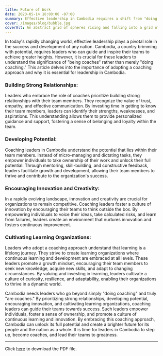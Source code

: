 ```yaml
---
title: Future of Work
date: 2023-05-14 18:00:00 -07:00
summary: Effective leadership in Cambodia requires a shift from "doing coaching" to "being coaches," emphasizing strong relationships, development of potential, innovation, and a culture of continuous learning.
cover: /images/blog/bubble.jpg
coverAlt: An abstract grid of spheres rising and falling into a grid of circular holes beneath.
---
```


In today's rapidly changing world, effective leadership plays a pivotal role in the success and development of any nation. Cambodia, a country brimming with potential, requires leaders who can guide and inspire their teams to achieve greater heights. However, it is crucial for these leaders to understand the significance of "being coaches" rather than merely "doing coaching." This article delves into the importance of adopting a coaching approach and why it is essential for leadership in Cambodia.

### Building Strong Relationships:
Leaders who embrace the role of coaches prioritize building strong relationships with their team members. They recognize the value of trust, empathy, and effective communication. By investing time in getting to know their team members, leaders can identify their strengths, weaknesses, and aspirations. This understanding allows them to provide personalized guidance and support, fostering a sense of belonging and loyalty within the team.

### Developing Potential:
Coaching leaders in Cambodia understand the potential that lies within their team members. Instead of micro-managing and dictating tasks, they empower individuals to take ownership of their work and unlock their full potential. Through mentoring, skill-building, and constructive feedback, leaders facilitate growth and development, allowing their team members to thrive and contribute to the organization's success.

### Encouraging Innovation and Creativity:
In a rapidly evolving landscape, innovation and creativity are crucial for organizations to remain competitive. Coaching leaders foster a culture of innovation by encouraging their teams to think outside the box. By empowering individuals to voice their ideas, take calculated risks, and learn from failures, leaders create an environment that nurtures innovation and fosters continuous improvement.

### Cultivating Learning Organizations:
Leaders who adopt a coaching approach understand that learning is a lifelong journey. They strive to create learning organizations where continuous learning and development are embraced at all levels. These leaders promote a growth mindset, encouraging their team members to seek new knowledge, acquire new skills, and adapt to changing circumstances. By valuing and investing in learning, leaders cultivate a culture of curiosity, resilience, and adaptability, enabling their organizations to thrive in a dynamic world.

Cambodia needs leaders who go beyond simply "doing coaching" and truly "are coaches." By prioritizing strong relationships, developing potential, encouraging innovation, and cultivating learning organizations, coaching leaders can guide their teams towards success. Such leaders empower individuals, foster a sense of ownership, and promote a culture of continuous learning and innovation. By embracing this coaching approach, Cambodia can unlock its full potential and create a brighter future for its people and the nation as a whole. It is time for leaders in Cambodia to step up, become coaches, and lead their teams to greatness.

---
<p>Click <a href="/pdf/future-of-work.pdf" target="_blank" rel="noopener noreferrer">here</a> to download the PDF file.</p>

<NewsletterForm />

